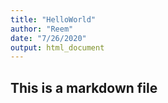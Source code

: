```yaml
---
title: "HelloWorld"
author: "Reem"
date: "7/26/2020"
output: html_document
---
```


## This is a markdown file